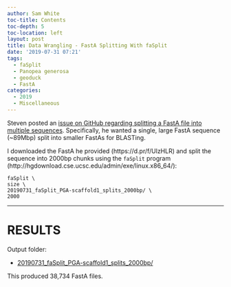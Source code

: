 ```yaml
---
author: Sam White
toc-title: Contents
toc-depth: 5
toc-location: left
layout: post
title: Data Wrangling - FastA Splitting With faSplit
date: '2019-07-31 07:21'
tags:
  - faSplit
  - Panopea generosa
  - geoduck
  - FastA
categories:
  - 2019
  - Miscellaneous
---
```

Steven posted an [issue on GitHub regarding splitting a FastA file into multiple sequences](https://github.com/RobertsLab/resources/issues/717). Specifically, he wanted a single, large FastA sequence (~89Mbp) split into smaller FastAs for BLASTing.

I downloaded the FastA he provided (https://d.pr/f/UlzHLR) and split the sequence into 2000bp chunks using the `faSplit` program (http://hgdownload.cse.ucsc.edu/admin/exe/linux.x86_64/):

```shell
faSplit \
size \
20190731_faSplit_PGA-scaffold1_splits_2000bp/ \
2000
```


---

# RESULTS

Output folder:

- [20190731_faSplit_PGA-scaffold1_splits_2000bp/](https://gannet.fish.washington.edu/Atumefaciens/20190731_faSplit_PGA-scaffold1_splits_2000bp/)

This produced 38,734 FastA files.
